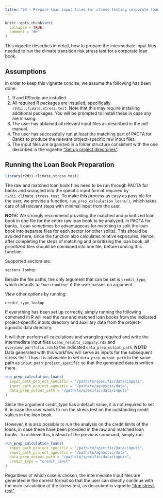 ```yaml
---
title: "03 - Prepare loan input files for stress testing corporate loan books"
---
```


```r
knitr::opts_chunk$set(
  collapse = TRUE,
  comment = "#>"
)
```

This vignette describes in detail, how to prepare the intermediate input files
needed to run the climate transition risk stress test for a corporate loan book.

## Assumptions

In order to keep this vignette concise, we assume the following has been done:

1. R and RStudio are installed.
2. All required R packages are installed, specifically.
`r2dii.climate.stress.test`. Note that this may require installing additional
packages. You will be prompted to install these in case any are missing.
1. The user has obtained all relevant input files as described in the pdf manual.
1. The user has successfully run at least the matching part of PACTA for Banks
to produce the relevant project-specific raw input files.
1. The input files are organized in a folder structure consistent with the one
described in the vignette ["Set up project directories"](https://2degreesinvesting.github.io/r2dii.climate.stress.test/articles/articles/01-setup-project-directories.html).

## Running the Loan Book Preparation

```r
library(r2dii.climate.stress.test)
```

The raw and matched loan book files need to be run through PACTA for banks and
wrangled into the specific input format required by `r2dii.climate.stress.test`.
To make this process as easy as possible for the user, we provide a function,
`run_prep_calculation_loans()`, which takes care of all relevant steps with
minimal input from the user.

**NOTE:** We strongly recommend providing the matched and prioritized loan book
in one file for the entire raw loan book to be analyzed. In PACTA for banks, it
can sometimes be advantageous for matching to split the loan book into separate
files for each sector (or other splits). This should be avoided here, since the
function also calculates relative exposures. Hence, after completing the steps
of matching and prioritizing the loan book, all prioritized files should be
combined into one file, before running this function.

Supported sectors are:
  
```r
sectors_lookup
```

Beside the file paths, the only argument that can be set is `credit_type`, which
defaults to `"outstanding"` if the user passes no argument.

View other options by running:

```r
credit_type_lookup
```

If everything has been set up correctly, simply running the following command in
R will read the raw and matched loan books from the indicated project-specific
inputs directory and auxiliary data from the project-agnostic data directory.

It will then perform all calculations and wrangling required and write the
intermediate input files `Loans_results_company.rda` and
`overview_portfolio.rda` to the indicated `data_prep_output_path`. 
**NOTE:** Data generated with this workflow will serve as inputs for the
subsequent stress test. Thus it is advisable to set `data_prep_output_path` to
the same path as `input_path_project_specific` so that the generated data is
written there.

```r
run_prep_calculation_loans(
  input_path_project_specific = "/path/to/specific/data/inputs",
  input_path_project_agnostic = "/path/to/agnostic/data",
  data_prep_output_path = "/path/to/specific/data/inputs"
)
```

Since the argument credit_type has a default value, it is not required to set it,
in case the user wants to run the stress test on the outstanding credit values
in the loan book.

However, it is also possible to run the analysis on the credit limits of the
loans, in case these have been provided in the raw and matched loan books. To
achieve this, instead of the previous command, simply run:

```r
run_prep_calculation_loans(
  input_path_project_specific = "/path/to/specific/data/inputs",
  input_path_project_agnostic = "/path/to/agnostic/data",
  data_prep_output_path = "/path/to/specific/data/inputs",
  credit_type = "credit_limit"
)
```

Regardless of which case is chosen, the intermediate input files are generated
in the correct format so that the user can directly continue with the main
calculation of the stress test, as described in vignette ["Run stress test"](https://2degreesinvesting.github.io/r2dii.climate.stress.test/articles/articles/04-run-stress-test.html).
